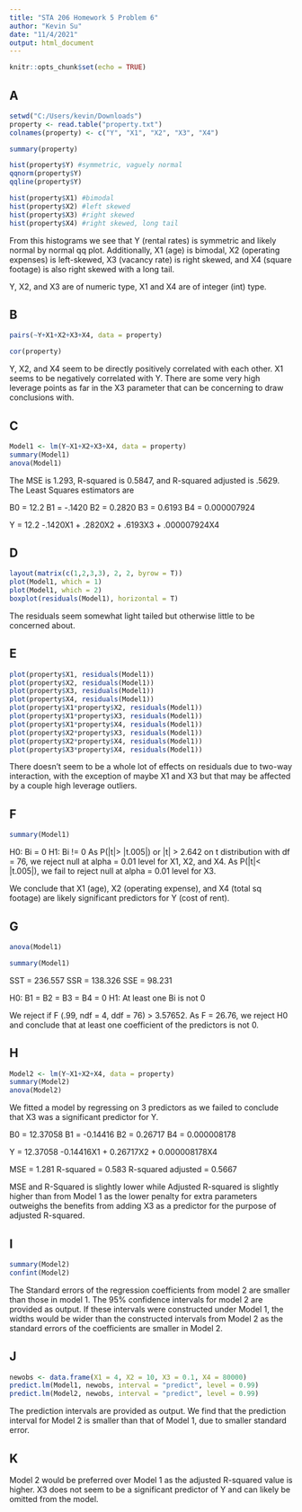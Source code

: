 ---
title: "STA 206 Homework 5 Problem 6"
author: "Kevin Su"
date: "11/4/2021"
output: html_document
---

```{r setup, include=FALSE}
knitr::opts_chunk$set(echo = TRUE)
```

## A

```{r}
setwd("C:/Users/kevin/Downloads")
property <- read.table("property.txt")
colnames(property) <- c("Y", "X1", "X2", "X3", "X4")

summary(property)

hist(property$Y) #symmetric, vaguely normal
qqnorm(property$Y)
qqline(property$Y)

hist(property$X1) #bimodal
hist(property$X2) #left skewed
hist(property$X3) #right skewed
hist(property$X4) #right skewed, long tail

```

From this histograms we see that Y (rental rates) is symmetric and likely normal by normal qq plot. Additionally, X1 (age) is bimodal, X2 (operating expenses) is left-skewed, X3 (vacancy rate) is right skewed, and X4 (square footage) is also right skewed with a long tail.

Y, X2, and X3 are of numeric type, X1 and X4 are of integer (int) type.

## B

```{r}

pairs(~Y+X1+X2+X3+X4, data = property)

cor(property)

```

Y, X2, and X4 seem to be directly positively correlated with each other. X1 seems to be negatively correlated with Y. There are some very high leverage points as far in the X3 parameter that can be concerning to draw conclusions with.

## C

```{r}

Model1 <- lm(Y~X1+X2+X3+X4, data = property)
summary(Model1)
anova(Model1)

```
The MSE is 1.293, R-squared is 0.5847, and R-squared adjusted is .5629.
The Least Squares estimators are

B0 = 12.2
B1 = -.1420
B2 = 0.2820
B3 = 0.6193
B4 = 0.000007924

Y = 12.2 -.1420X1 + .2820X2 + .6193X3 + .000007924X4

## D
```{r}
layout(matrix(c(1,2,3,3), 2, 2, byrow = T))
plot(Model1, which = 1)
plot(Model1, which = 2)
boxplot(residuals(Model1), horizontal = T)

```

The residuals seem somewhat light tailed but otherwise little to be concerned about.

## E

```{r}
plot(property$X1, residuals(Model1))
plot(property$X2, residuals(Model1))
plot(property$X3, residuals(Model1))
plot(property$X4, residuals(Model1))
plot(property$X1*property$X2, residuals(Model1))
plot(property$X1*property$X3, residuals(Model1))
plot(property$X1*property$X4, residuals(Model1))
plot(property$X2*property$X3, residuals(Model1))
plot(property$X2*property$X4, residuals(Model1))
plot(property$X3*property$X4, residuals(Model1))


```

There doesn't seem to be a whole lot of effects on residuals due to two-way interaction, with the exception of maybe X1 and X3 but that may be affected by a couple high leverage outliers.

## F

```{r}
summary(Model1)
```

H0: Bi = 0
H1: Bi != 0
As P(|t|> |t.005|) or |t| > 2.642 on t distribution with df = 76, we reject null at alpha = 0.01 level for X1, X2, and X4. 
As P(|t|< |t.005|), we fail to reject null at alpha = 0.01 level for X3.

We conclude that X1 (age), X2 (operating expense), and X4 (total sq footage) are likely significant predictors for Y (cost of rent).

## G
```{r}
anova(Model1)

summary(Model1)
```

SST = 236.557
SSR = 138.326
SSE = 98.231

H0: B1 = B2 = B3 = B4 = 0
H1: At least one Bi is not 0

We reject if F (.99, ndf = 4, ddf = 76) > 3.57652. As F = 26.76, we reject H0 and conclude that at least one coefficient of the predictors is not 0.

## H
```{r}
Model2 <- lm(Y~X1+X2+X4, data = property)
summary(Model2)
anova(Model2)
```

We fitted a model by regressing on 3 predictors as we failed to conclude that X3 was a significant predictor for Y. 

B0 = 12.37058
B1 = -0.14416
B2 = 0.26717
B4 = 0.000008178

Y = 12.37058 -0.14416X1 + 0.26717X2 + 0.000008178X4

MSE = 1.281
R-squared = 0.583
R-squared adjusted = 0.5667

MSE and R-Squared is slightly lower while Adjusted R-squared is slightly higher than from Model 1 as the lower penalty for extra parameters outweighs the benefits from adding X3 as a predictor for the purpose of adjusted R-squared.


## I

```{r}
summary(Model2)
confint(Model2)
```

The Standard errors of the regression coefficients from model 2 are smaller than those in model 1. The 95% confidence intervals for model 2 are provided as output.
If these intervals were constructed under Model 1, the widths would be wider than the constructed intervals from Model 2 as the standard errors of the coefficients are smaller in Model 2.

## J

```{r}
newobs <- data.frame(X1 = 4, X2 = 10, X3 = 0.1, X4 = 80000)
predict.lm(Model1, newobs, interval = "predict", level = 0.99)
predict.lm(Model2, newobs, interval = "predict", level = 0.99)
```

The prediction intervals are provided as output. We find that the prediction interval for Model 2 is smaller than that of Model 1, due to smaller standard error.

## K
Model 2 would be preferred over Model 1 as the adjusted R-squared value is higher. X3 does not seem to be a significant predictor of Y and can likely be omitted from the model.

